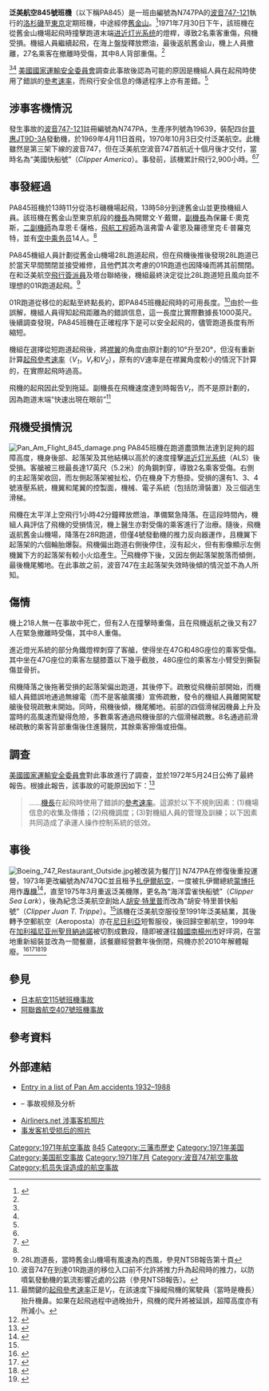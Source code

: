 {{Infobox Airliner accident
|name= 泛美航空845號班機事故
|Crash image= Boeing 747-121(A-SF), Pan American World Airways - Pan Am AN0133908.jpg
|Image caption= 發生事故的客機，1990年攝於紐約[[約翰·甘迺迪國際機場|約翰·甘迺迪國際機場]]
|Date= 1971年7月30日
|Type= 機師失誤
|Site= {{USA}}[[聖馬刁郡_(加利福尼亞州)|聖馬特奧縣]][[舊金山國際機場|舊金山國際機場]]01R跑道
|Coordinates= {{coord|16.311|N|61.768|W|display=inline,title}}
|Fatalities= 0
|Injuries= 29 {{small|（其中10人重傷）}}
|Aircraft Type= [[波音747|波音747-121]]
|Operator= [[泛美航空|泛美航空]]
|Tail Number= N747PA
|Ship name= 美國快船號（Clipper America）
|Origin= {{USA}}[[洛杉磯國際機場|洛杉磯國際機場]]
|Last stopover= {{USA}}[[舊金山國際機場|舊金山國際機場]]
|Destination= {{JPN}}[[東京國際機場|東京國際機場]]
|Passengers= 199
|Crew= 19
|Survivors= 218
|}}

'''泛美航空845號班機'''（以下稱PA845）是一班由編號為N747PA的[[波音|波音]][[波音747|747-121]]執行的[[洛杉磯|洛杉磯]]至[[東京|東京]]定期班機，中途經停[[舊金山|舊金山]]。<ref name=ntsb>{{cite web|url=http://www.airdisaster.com/reports/ntsb/AAR72-17.pdf|title=NTSB final report|publisher=NTSB|accessdate=2009-06-30|archive-date=2007-06-21|archive-url=https://wayback.archive-it.org/all/20070621014610/http://www.airdisaster.com/reports/ntsb/AAR72-17.pdf|dead-url=yes}}</ref>1971年7月30日下午，該班機在從舊金山機場起飛時撞擊跑道末端[[进近灯光系统|进近灯光系统]]的燈桿，導致2名乘客重傷，飛機受損。機組人員繼續起飛，在海上盤旋釋放燃油，最後返航舊金山，機上人員撤離，27名乘客在撤離時受傷，其中8人背部重傷。<ref name="APL84/85">
{{cite book
  | last = Thompson
  | first = Nigel (editor)
  | authorlink = 
  | coauthors = Ricky-Dene Halliday (co-editor)
  | title = Airliner Production List 1984/85
  | publisher = Aviation Data Centre
  | year = 1984
  | location = London
  | url = 
  | doi = 
  | id = 
  | isbn = 0-946141-09-6
  | page = 231}}
</ref><ref name=ntsb/><ref name=asn/>
[[美國國家運輸安全委員會|美國國家運輸安全委員會]]調查此事故後認為可能的原因是機組人員在起飛時使用了錯誤的[[V速率|參考速率]]，而飛行安全信息的傳遞程序上亦有差錯。<ref name=ntsb/>

==涉事客機情況==
發生事故的[[波音747|波音747-121]]註冊編號為N747PA，生產序列號為19639，裝配四台[[普惠JT9D|普惠JT9D-3A]]發動機，於1969年4月11日首飛，1970年10月3日交付泛美航空。此機雖然是第三架下線的波音747，但在泛美航空波音747首航近十個月後才交付，當時名為“美國快船號”（''Clipper America''）。事發前，該機累計飛行2,900小時。<ref name=ntsb/><ref>{{cite web|url=http://www.airfleets.net/listing/b747-1.htm|title=Boeing 747 complete production list|publisher=airfleets.net|accessdate=2009-06-30|archive-date=2021-01-11|archive-url=https://web.archive.org/web/20210111170959/https://www.airfleets.net/listing/b747-1.htm|dead-url=no}}</ref>

==事發經過==
{{UTC time|太平洋夏令时间|-7:00}}
PA845班機於13時11分從洛杉磯機場起飛，13時58分到達舊金山並更換機組人員。該班機在舊金山至東京航段的[[機長|機長]]為開爾文·Y·戴爾，[[副機師|副機長]]為保羅·E·奧克斯，[[二副機師|二副機師]]為韋恩·E·薩格，[[飛航工程師|飛航工程師]]為溫弗雷·A·霍恩及羅德里克·E·普羅克特，並有[[空中乘务员|空中乘务员]]14人。<ref name=ntsb/>

PA845機組人員計劃從舊金山機場28L跑道起飛，但在飛機後推後發現28L跑道已於當天早間關閉並接受維修，且他們其次考慮的01R跑道也因降噪而將其前{{convert|1000|ft|m}}關閉。在和泛美航空[[飛行簽派員|飛行簽派員]]及塔台聯絡後，機組最終決定從比28L跑道短且風向並不理想的01R跑道起飛。<ref>28L跑道長{{convert|10600|ft|m}}，當時舊金山機場有風速為{{convert|22|kn|km/h}}的西風，參見NTSB報告第十頁</ref>

01R跑道從移位的起點至終點長約{{convert|8500|ft|m}}，即PA845班機起飛時的可用長度。<ref>波音747在到達01R跑道的移位入口前不允許將推力升為起飛時的推力，以防噴氣發動機的氣流影響近處的公路（參見NTSB報告）。</ref>由於一些誤解，機組人員得知起飛距離為{{convert|9500|ft|m}}的錯誤信息，這一長度比實際數據長1000英尺。後續調查發現，PA845班機在正確程序下是可以安全起飛的，儘管跑道長度有所縮短。

機組在選擇從短跑道起飛後，將[[襟翼|襟翼]]的角度由原計劃的10°升至20°，但沒有重新計算[[V速率|起飛參考速率]]（''V<sub>1</sub>''，''V<sub>r</sub>''和''V<sub>2</sub>''），原有的V速率是在襟翼角度較小的情況下計算的，在實際起飛時過高。

飛機的起飛因此受到拖延。副機長在飛機速度達到{{convert|160|kn|km/h}}時報告''V<sub>r</sub>''，而不是原計劃的{{convert|164|kn|km/h}}，因為跑道末端“快速出現在眼前”<ref>最關鍵的[[V速率|起飛參考速率]]正是''V<sub>r</sub>''，在該速度下操縱飛機的駕駛員（當時是機長）抬升機鼻。如果在起飛過程中過晚抬升，飛機的爬升將被延誤，超障高度亦有所減小。</ref>

==飛機受損情況==
[[File:Pan_Am_Flight_845_damage.png|right]]
PA845班機在跑道盡頭無法達到足夠的超障高度，機身後部、起落架及其他結構以高於{{convert|160|kn|km/h}}的速度撞擊[[进近灯光系统|进近灯光系统]]（ALS）後受損。客艙被三根最長達17英尺（5.2米）的角鋼刺穿，導致2名乘客受傷。右側的主起落架收回，而左側起落架被扯松，仍在機身下方懸掛。受損的還有1、3、4號液壓系統，機翼和尾翼的控製面，機械、電子系統（包括防滑裝置）及三個逃生滑梯。

飛機在太平洋上空飛行1小時42分鐘釋放燃油，準備緊急降落。在這段時間內，機組人員評估了飛機的受損情況，機上醫生亦對受傷的乘客進行了治療。隨後，飛機返航舊金山機場，降落在28R跑道，但僅4號發動機的推力反向器運作，且機翼下起落架的六個輪胎爆裂。飛機偏出跑道右側後停住，沒有起火，但有影像顯示左側機翼下方的起落架有較小火焰產生。<ref>{{Cite web |url=https://www.youtube.com/watch?v=tl_wXfSwRzM |title=存档副本 |access-date=2014-08-07 |archive-date=2021-02-21 |archive-url=https://web.archive.org/web/20210221211024/https://www.youtube.com/watch?v=tl_wXfSwRzM |dead-url=no }}</ref>飛機停下後，又因左側起落架脫落而傾側，最後機尾觸地。在此事故之前，波音747在主起落架失效時後傾的情況並不為人所知。

==傷情==
機上218人無一在事故中死亡，但有2人在撞擊時重傷，且在飛機返航之後又有27人在緊急撤離時受傷，其中8人重傷。

進近燈光系統的部分角鐵燈桿刺穿了客艙，使得坐在47G和48G座位的乘客受傷。其中坐在47G座位的乘客左腿膝蓋以下幾乎截肢，48G座位的乘客左小臂受到撕裂傷並骨折。

飛機降落之後拖著受損的起落架偏出跑道，其後停下。疏散從飛機前部開始，而機組人員錯誤地通過無線電（而不是客艙廣播）宣佈疏散，發令的機組人員離開駕駛艙後發現疏散未開始。同時，飛機後傾，機尾觸地。前部的四個滑梯因機鼻上升及當時的高風速而變得危險，多數乘客通過飛機後部的六個滑梯疏散。8名通過前滑梯疏散的乘客背部重傷後住進醫院，其餘乘客擦傷或扭傷。

==調查==
[[美國國家運輸安全委員會|美國國家運輸安全委員會]]對此事故進行了調查，並於1972年5月24日公佈了最終報告。根據此報告，該事故的可能原因如下：<ref name=asn>{{cite web|url=http://aviation-safety.net/database/record.php?id=19710730-2|title=ASN accident record|publisher=[[航空安全網|航空安全網]]|accessdate=2009-06-30|archive-date=2012-01-12|archive-url=https://web.archive.org/web/20120112202114/http://aviation-safety.net/database/record.php?id=19710730-2|dead-url=no}}</ref>
<blockquote>……[[機長|機長]]在起飛時使用了錯誤的[[V速率|參考速率]]。這源於以下不規則因素：(1)機場信息的收集及傳播；(2)飛機調度；(3)對機組人員的管理及訓練；以下因素共同造成了承運人操作控制系統的低效。</blockquote>

==事後==
[[File:Boeing_747_Restaurant_Outside.jpg|thumb]]被改装为餐厅]]
N747PA在修復後重投運營，1973年更改編號為N747QC並且租予[[扎伊爾航空|扎伊爾航空]]，一度被扎伊爾總統[[蒙博托·塞塞·塞科|蒙博托]]用作[[行政專機|專機]]<ref>{{Cite news|url=http://www.time.com/time/magazine/article/0,9171,908911,00.html|title=Mobutu the Mighty|date=1974-10-28|work=[[時代_(雜誌)|時代周刊]]|accessdate=2014-11-05|archive-date=2013-08-13|archive-url=https://web.archive.org/web/20130813202626/http://www.time.com/time/magazine/article/0,9171,908911,00.html|dead-url=yes}}</ref>，直至1975年3月重返泛美機隊，更名為“海洋雲雀快船號”（''Clipper Sea Lark''），後為紀念泛美航空創始人[[胡安·特里普|胡安·特里普]]而改為“胡安·特里普快船號”（''Clipper Juan T. Trippe''）。<ref name="APL84/85" />該機在泛美航空服役至1991年泛美結業，其後轉予空郵航空（Aeroposta）亦在[[尼日利亞|尼日利亞]]{{link-en|卡博航空|Kabo Air}}短暫服役，後回歸空郵航空，1999年在[[加利福尼亚州|加利福尼亚州]][[聖貝納迪諾_(加利福尼亞州)|聖貝納迪諾]]被切割成數段，隨即被運往[[大韓民國|韓國]][[南楊州市|南楊州市]]好坪洞，在當地重新組裝並改為一間餐廳，該餐廳經營數年後倒閉，飛機亦於2010年解體報廢。<ref>{{cite web
  | last = 
  | first = 
  | authorlink = 
  | title = Aeroposta N747PA (ex N747QC)
  | work = 
  | publisher = Airfleets
  | url = http://www.airfleets.net/ficheapp/plane-b747-19639.htm
  | doi = 
  | accessdate = 
  | archive-date = 2019-12-03
  | archive-url = https://web.archive.org/web/20191203025929/https://www.airfleets.net/ficheapp/plane-b747-19639.htm
  | dead-url = no
  }}</ref><ref>{{cite web
|url =http://www.airliners.net/photo/Boeing-747-121/1471902/&sid=bedfade942d0fe487f6c505821469f3f
|title =Picture of the Boeing 747-121 aircraft
|accessdate =2009-06-30
|publisher =Airliners.net
|archive-date =2016-06-07
|archive-url =https://web.archive.org/web/20160607133808/http://www.airliners.net/photo/Boeing-747-121/1471902/%26sid%3Dbedfade942d0fe487f6c505821469f3f
|dead-url =no
}}</ref><ref>{{cite web
|url =https://www.pprune.org/jet-blast/370996-n747pa-rusting-away.html
|title =N747PA rusting away
|accessdate =2009-06-30
|publisher =PPRuNe
|archive-date =2015-10-22
|archive-url =https://web.archive.org/web/20151022005954/http://www.pprune.org/jet-blast/370996-n747pa-rusting-away.html
|dead-url =no
}}</ref><ref>{{cite news|url=http://articles.latimes.com/2010/dec/13/world/la-fgw-korea-plane-20101213|title=Historic 747 reaches a grim destination|work=[[洛杉磯時報|洛杉磯時報]]|date=2010-12-13|accessdate=2014-11-05|archive-date=2017-08-25|archive-url=https://web.archive.org/web/20170825074319/http://articles.latimes.com/2010/dec/13/world/la-fgw-korea-plane-20101213|dead-url=no}}</ref>

==參見==
* [[日本航空115號班機事故|日本航空115號班機事故]]
* [[阿聯酋航空407號班機事故|阿聯酋航空407號班機事故]]

==參考資料==
{{Portal|美国}}
{{Portal|日本}}
{{Portal|航空}}
{{Portal|灾害}}
{{reflist|2}}

==外部連結==
* [https://web.archive.org/web/20071201041643/http://www.panamair.org/accidents/accidents.htm Entry in a list of Pan Am accidents 1932–1988]
* {{youtube|id=tl_wXfSwRzM|title=Pan Am B747 San Francisco Accident 1971}} – 事故视频及分析
* [http://www.airliners.net/photo/Pan-Am/Boeing-747-121(A-SF)/1474675/L/ Airliners.net 涉事客机照片] {{Wayback|url=http://www.airliners.net/photo/Pan-Am/Boeing-747-121(A-SF)/1474675/L/ |date=20150505230950 }}
* [http://www.airlinercafe.com/page.php?id=77 事发客机受损后的照片] {{Wayback|url=http://www.airlinercafe.com/page.php?id=77 |date=20191205001401 }}

{{1971年航空事故}}

[[Category:1971年航空事故|Category:1971年航空事故]]
[[Category:泛美航空公司航空事故|845]]
[[Category:三藩市歷史|Category:三藩市歷史]]
[[Category:1971年美国|Category:1971年美国]]
[[Category:美国航空事故|Category:美国航空事故]]
[[Category:1971年7月|Category:1971年7月]]
[[Category:波音747航空事故|Category:波音747航空事故]]
[[Category:机员失误造成的航空事故|Category:机员失误造成的航空事故]]